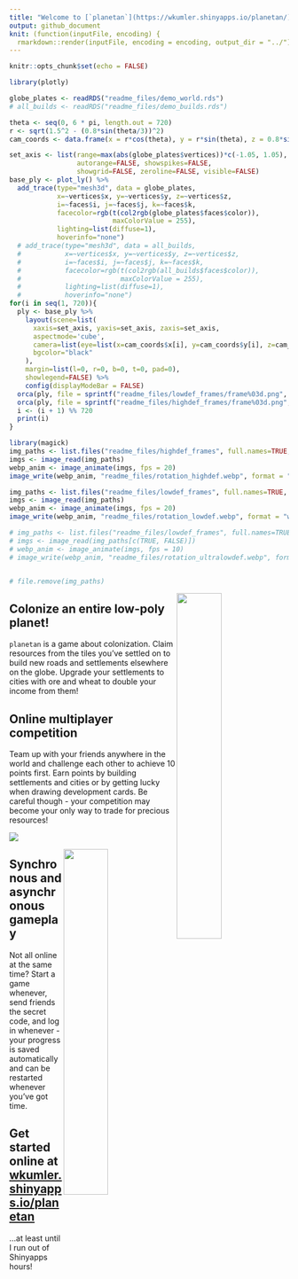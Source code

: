 ```yaml
---
title: "Welcome to [`planetan`](https://wkumler.shinyapps.io/planetan/)!"
output: github_document
knit: (function(inputFile, encoding) {
  rmarkdown::render(inputFile, encoding = encoding, output_dir = "../")})
---
```


```r
knitr::opts_chunk$set(echo = FALSE)
```

```r
library(plotly)

globe_plates <- readRDS("readme_files/demo_world.rds")
# all_builds <- readRDS("readme_files/demo_builds.rds")

theta <- seq(0, 6 * pi, length.out = 720) 
r <- sqrt(1.5^2 - (0.8*sin(theta/3))^2)
cam_coords <- data.frame(x = r*cos(theta), y = r*sin(theta), z = 0.8*sin(theta/3))

set_axis <- list(range=max(abs(globe_plates$vertices))*c(-1.05, 1.05),
                 autorange=FALSE, showspikes=FALSE,
                 showgrid=FALSE, zeroline=FALSE, visible=FALSE)
base_ply <- plot_ly() %>%
  add_trace(type="mesh3d", data = globe_plates,
            x=~vertices$x, y=~vertices$y, z=~vertices$z,
            i=~faces$i, j=~faces$j, k=~faces$k,
            facecolor=rgb(t(col2rgb(globe_plates$faces$color)),
                          maxColorValue = 255),
            lighting=list(diffuse=1),
            hoverinfo="none")
  # add_trace(type="mesh3d", data = all_builds,
  #           x=~vertices$x, y=~vertices$y, z=~vertices$z,
  #           i=~faces$i, j=~faces$j, k=~faces$k,
  #           facecolor=rgb(t(col2rgb(all_builds$faces$color)),
  #                         maxColorValue = 255),
  #           lighting=list(diffuse=1),
  #           hoverinfo="none")
for(i in seq(1, 720)){
  ply <- base_ply %>%
    layout(scene=list(
      xaxis=set_axis, yaxis=set_axis, zaxis=set_axis,
      aspectmode='cube',
      camera=list(eye=list(x=cam_coords$x[i], y=cam_coords$y[i], z=cam_coords$z[i])),
      bgcolor="black"
    ),
    margin=list(l=0, r=0, b=0, t=0, pad=0),
    showlegend=FALSE) %>%
    config(displayModeBar = FALSE)
  orca(ply, file = sprintf("readme_files/lowdef_frames/frame%03d.png", i), width = 500, height = 500)
  orca(ply, file = sprintf("readme_files/highdef_frames/frame%03d.png", i), width = 1280, height = 720)
  i <- (i + 1) %% 720
  print(i)
}

library(magick)
img_paths <- list.files("readme_files/highdef_frames", full.names=TRUE, pattern = "frame\\d+\\.png$")
imgs <- image_read(img_paths)
webp_anim <- image_animate(imgs, fps = 20)
image_write(webp_anim, "readme_files/rotation_highdef.webp", format = "webp")

img_paths <- list.files("readme_files/lowdef_frames", full.names=TRUE, pattern = "frame\\d+\\.png$")
imgs <- image_read(img_paths)
webp_anim <- image_animate(imgs, fps = 20)
image_write(webp_anim, "readme_files/rotation_lowdef.webp", format = "webp")

# img_paths <- list.files("readme_files/lowdef_frames", full.names=TRUE, pattern = "frame\\d+\\.png$")
# imgs <- image_read(img_paths[c(TRUE, FALSE)])
# webp_anim <- image_animate(imgs, fps = 10)
# image_write(webp_anim, "readme_files/rotation_ultralowdef.webp", format = "webp")


# file.remove(img_paths)
```

<img src="readme_files/rotation_lowdef.webp" align="right" style="width: 40%; height: auto;">

<summary><h2>Colonize an entire low-poly planet!</h2></summary>

`planetan` is a game about colonization. Claim resources from the tiles you've settled on to build new roads and settlements elsewhere on the globe. Upgrade your settlements to cities with ore and wheat to double your income from them!

<summary><h2>Online multiplayer competition</h2></summary>

Team up with your friends anywhere in the world and challenge each other to achieve 10 points first. Earn points by building settlements and cities or by getting lucky when drawing development cards. Be careful though - your competition may become your only way to trade for precious resources!

<div clear="right"/>

<img src="readme_files/gameplay_ss.png">

<img src="readme_files/start_screenshot.png" align="right" style="width: 40%; height: auto;">

<summary><h2>Synchronous and asynchronous gameplay</h2></summary>

Not all online at the same time? Start a game whenever, send friends the secret code, and log in whenever - your progress is saved automatically and can be restarted whenever you've got time.

<summary><h2>Get started online at <a href="https://wkumler.shinyapps.io/planetan" target="_blank"> wkumler.shinyapps.io/planetan</a></h2></summary>
...at least until I run out of Shinyapps hours!
